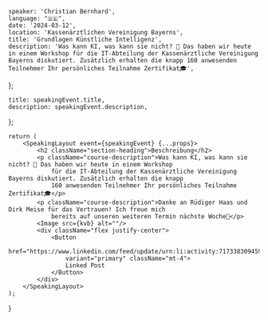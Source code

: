 
    speaker: 'Christian Bernhard',
    language: "🇩🇪",
    date: '2024-03-12',
    location: 'Kassenärztlichen Vereinigung Bayerns',
    title: 'Grundlagen Künstliche Intelligenz',
    description: 'Was kann KI, was kann sie nicht? 🤖 Das haben wir heute in einem Workshop für die IT-Abteilung der Kassenärztliche Vereinigung Bayerns diskutiert. Zusätzlich erhalten die knapp 160 anwesenden Teilnehmer Ihr persönliches Teilnahme Zertifikat🎓',
};

    title: speakingEvent.title,
    description: speakingEvent.description,
};

    return (
        <SpeakingLayout event={speakingEvent} {...props}>
            <h2 className="section-heading">Beschreibung</h2>
            <p className="course-description">Was kann KI, was kann sie nicht? 🤖 Das haben wir heute in einem Workshop
                für die IT-Abteilung der Kassenärztliche Vereinigung Bayerns diskutiert. Zusätzlich erhalten die knapp
                160 anwesenden Teilnehmer Ihr persönliches Teilnahme Zertifikat🎓</p>
            <p className="course-description">Danke an Rüdiger Haas und Dirk Meise für das Vertrauen! Ich freue mich
                bereits auf unseren weiteren Termin nächste Woche🙌</p>
            <Image src={kvb} alt=""/>
            <div className="flex justify-center">
                <Button
                    href="https://www.linkedin.com/feed/update/urn:li:activity:7173383094593433600/"
                    variant="primary" className="mt-4">
                    Linked Post
                </Button>
            </div>
        </SpeakingLayout>
    );
}

